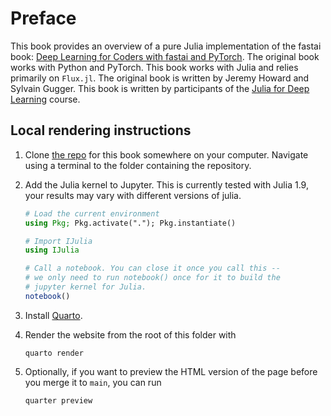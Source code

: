 # Preface {.unnumbered}

This book provides an overview of a pure Julia implementation of the fastai book: [Deep Learning for Coders with fastai and PyTorch](https://github.com/fastai/fastbook). The original book works with Python and PyTorch. This book works with Julia and relies primarily on `Flux.jl`. The original book is written by Jeremy Howard and Sylvain Gugger. This book is written by participants of the [Julia for Deep Learning](https://www.deep-learning.club/) course.

## Local rendering instructions

1. Clone [the repo](https://github.com/pat-alt/julia-deeplearning-book) for this book
   somewhere on your computer. Navigate using a terminal to the folder containing
   the repository.
2. Add the Julia kernel to Jupyter. This is currently tested with Julia 1.9,
   your results may vary with different versions of julia.

	```julia
	# Load the current environment
	using Pkg; Pkg.activate("."); Pkg.instantiate()

	# Import IJulia
	using IJulia

	# Call a notebook. You can close it once you call this --
	# we only need to run notebook() once for it to build the
	# jupyter kernel for Julia.
	notebook()
	````

3. Install [Quarto](https://quarto.org/docs/get-started/).
4. Render the website from the root of this folder with 

	```
	quarto render
	```
5. Optionally, if you want to preview the HTML version of the page 
   before you merge it to `main`, you can run

	```
	quarter preview
	```